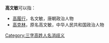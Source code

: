 '''高文敏'''可以指：
* [[高履行|高履行]]，名文敏，唐朝政治人物
* [[高克林|高克林]]，原名高文敏，中华人民共和国政治人物

{{disambig}}

[[Category:三字高姓人名消歧义|Category:三字高姓人名消歧义]]